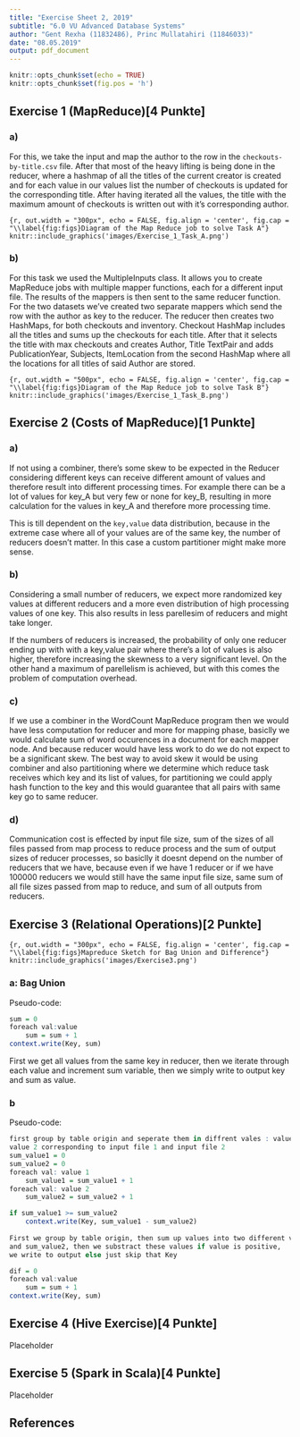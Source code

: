 ```yaml
---
title: "Exercise Sheet 2, 2019"
subtitle: "6.0 VU Advanced Database Systems"
author: "Gent Rexha (11832486), Princ Mullatahiri (11846033)"
date: "08.05.2019"
output: pdf_document
---
```


```r
knitr::opts_chunk$set(echo = TRUE)
knitr::opts_chunk$set(fig.pos = 'h')
```

## Exercise 1 (MapReduce)[4 Punkte]

### a)

For this, we take the input and map the author to the row in the `checkouts-by-title.csv` file. After that most of the heavy lifting is being done in the reducer, where a hashmap of all the titles of the current creator is created and for each value in our values list the number of checkouts is updated for the corresponding title. After having iterated all the values, the title with the maximum amount of checkouts is written out with it's corresponding author.

```{r, out.width = "300px", echo = FALSE, fig.align = 'center', fig.cap = "\\label{fig:figs}Diagram of the Map Reduce job to solve Task A"}
knitr::include_graphics('images/Exercise_1_Task_A.png')
```

### b)

For this task we used the MultipleInputs class. It allows you to create MapReduce jobs with multiple mapper functions, each for a different input file. The results of the mappers is then sent to the same reducer function. For the two datasets we've created two separate mappers which send the row with the author as key to the reducer. The reducer then creates two HashMaps, for both checkouts and inventory. Checkout HashMap includes all the titles and sums up the checkouts for each title. After that it selects the title with max checkouts and creates Author, Title TextPair and adds PublicationYear, Subjects, ItemLocation from the second HashMap where all the locations for all titles of said Author are stored.

```{r, out.width = "500px", echo = FALSE, fig.align = 'center', fig.cap = "\\label{fig:figs}Diagram of the Map Reduce job to solve Task B"}
knitr::include_graphics('images/Exercise_1_Task_B.png')
```

## Exercise 2 (Costs of MapReduce)[1 Punkte]

### a)

If not using a combiner, there's some skew to be expected in the Reducer considering different keys can receive different amount of values and therefore result into different processing times. For example there can be a lot of values for key_A but very few or none for key_B, resulting in more calculation for the values in key_A and therefore more processing time. 

This is till dependent on the `key,value` data distribution, because in the extreme case where all of your values are of the same key, the number of reducers doesn't matter. In this case a custom partitioner might make more sense.

### b)

Considering a small number of reducers, we expect more randomized key values at different reducers and a more even distribution of high processing values of one key. This also results in less parellesim of reducers and might take longer.

If the numbers of reducers is increased, the probability of only one reducer ending up with with a key,value pair where there's a lot of values is also higher, therefore increasing the skewness to a very significant level. On the other hand a maximum of parellelism is achieved, but with this comes the problem of computation overhead.

### c)

If we use a combiner in the WordCount MapReduce program then we would have less computation for reducer and more for mapping phase, basiclly we would calculate sum of word occurences in a document for each mapper node. And because reducer would have less work to do we do not expect to be a significant skew. The best way to avoid skew it would be using combiner and also partitioning where we determine which reduce task receives which key and its list of values, for partitioning we could apply hash function to the key and this would guarantee that all pairs with same key go to same reducer.

### d)

Communication cost is effected by input file size, sum of the sizes of all files passed from map process to reduce process and the sum of output sizes of reducer processes, so basiclly it doesnt depend on the number of reducers that we have, because even if we have 1 reducer or if we have 100000 reducers we would still have the same input file size, same sum of all file sizes passed from map to reduce, and sum of all outputs from reducers.

## Exercise 3 (Relational Operations)[2 Punkte]

```{r, out.width = "300px", echo = FALSE, fig.align = 'center', fig.cap = "\\label{fig:figs}Mapreduce Sketch for Bag Union and Difference"}
knitr::include_graphics('images/Exercise3.png')
```

### a: Bag Union
Pseudo-code:
```r
sum = 0
foreach val:value 
	sum = sum + 1
context.write(Key, sum)
```
First we get all values from the same key in reducer, then we iterate through each value and increment sum variable, then we simply write to output key and sum as value.

### b
Pseudo-code:
```r
first group by table origin and seperate them in diffrent vales : value 1 and 
value 2 corresponding to input file 1 and input file 2
sum_value1 = 0
sum_value2 = 0
foreach val: value 1
	sum_value1 = sum_value1 + 1
foreach val: value 2
	sum_value2 = sum_value2 + 1

if sum_value1 >= sum_value2
	context.write(Key, sum_value1 - sum_value2)
	
First we group by table origin, then sum up values into two different variables sum_value1
and sum_value2, then we substract these values if value is positive, 
we write to output else just skip that Key

dif = 0
foreach val:value 
	sum = sum + 1
context.write(Key, sum)
```

## Exercise 4 (Hive Exercise)[4 Punkte]

Placeholder

## Exercise 5 (Spark in Scala)[4 Punkte]

Placeholder

## References
